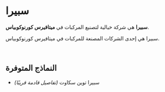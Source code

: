 # سبيرا 

**سبيرا** هي شركة خيالية لتصنيع المركبات في **ميتافيرس كورنوكوبياس**.  

سبيرا هي إحدى الشركات المصنعة للمركبات في ميتافيرس كورنوكوبياس.  

</br>

## النماذج المتوفرة  

<ul className="styled-list">
  <li>سبيرا توين سكاوت <em>(تفاصيل قادمة قريبًا)</em></li>
</ul>  

